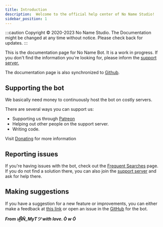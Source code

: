 ```yaml
---
title: Introduction
description:  Welcome to the official help center of No Name Studio!
sidebar_position: 1
---
```



:::caution Copyright © 2020-2023 No Name Studio.
The Documentation might be changed at any time without notice. Please check back for updates.
:::

This is the documentation page for No Name Bot. It is a work in progress. If you don't find the information you're looking for, please inform the [support server. ](https://bot.nnsvn.me/discord)

The documentation page is also synchronized to [Github](https://github.com/manhbi18112005/bot-docs-website).

## Supporting the bot

We basically need money to continuously host the bot on costly servers.

There are several ways you can support us:

* Supporting us through [Patreon](https://www.patreon.com/manhbi18112005)
* Helping out other people on the support server.
* Writing code.

Visit [Donating](donate.mdx) for more information

## Reporting issues

If you're having issues with the bot, check out the [Frequent Searches](others/frequent-searches.mdx) page. If you do not find a solution there, you can also join the [support server](https://bot.nnsvn.me/discord) and ask for help there.

## Making suggestions

If you have a suggestion for a new feature or improvements, you can either make a feedback at [this link](../feedback) or open an issue in the [GitHub](https://github.com/manhbi18112005/bot-docs-website) for the bot.

***From ๖ۣۜŇŇ_MyTツ with love. Ò w Ó***